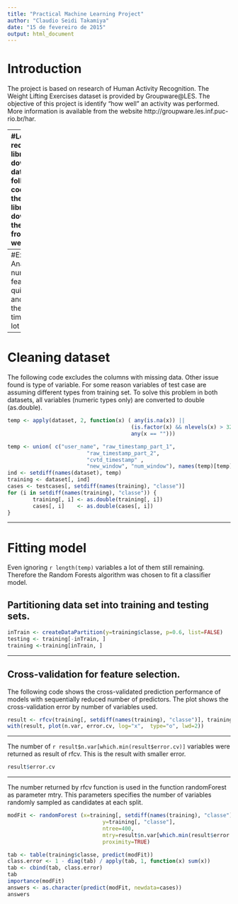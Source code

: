 ```yaml
---
title: "Practical Machine Learning Project"
author: "Claudio Seidi Takamiya"
date: "15 de fevereiro de 2015"
output: html_document
---
```


# Introduction
The project is based on research of Human Activity Recognition. The Weight 
Lifting Exercises dataset is provided by Groupware@LES.  The objective of this
project is identify "how well" an activity was performed. More information is 
available from the website http://groupware.les.inf.puc-rio.br/har.

---
#Loading required libraries and downloading dataset
The following code loads the required libraries and downloads the dataset from 
the website.

```r
suppressPackageStartupMessages(
        library(randomForest, quietly=TRUE, verbose=FALSE))
library(caret, quietly=TRUE)

if (!file.exists("pml-training.csv")) {
        urlFile <- paste("https://d396qusza40orc.cloudfront.net/",
                         "predmachlearn/pml-training.csv")
        download.file(url=urlFile, destfile="pml-training.csv",
                      method="curl", cacheOK=FALSE)
}
if (!file.exists("pml-testing.csv")) {
        urlFile <- paste("https://d396qusza40orc.cloudfront.net/",
                 "predmachlearn/pml-testing.csv")
        download.file(url=urlFile, destfile="pml-testing.csv",
              method="curl", cacheOK=FALSE)
}

dataset <- read.csv("pml-training.csv")
testcases <- read.csv("pml-testing.csv")
# Deleting the first column (variable) - it is meaningless
dataset <- dataset[, -1]
testcases <- testcases[,-1]
```

---
#Exploratory Analysis
The number of features is quite large and analyze them one by time needs a lot of
work.
```r
dim(dataset)
```
Many of variables are missing data and an imputation strategy doesn't justify 
since their values are very sparse. The reason of this is most of them are 
summarization of other variables.
```r
head(dataset[, 11:17])
```

---
# Cleaning dataset
The following code excludes the columns with missing data. 
Other issue found is type of variable. For some reason variables of test case 
are assuming different types from training set. To solve this problem in both 
datasets, all variables (numeric types only) are converted to double (as.double).
```r
temp <- apply(dataset, 2, function(x) ( any(is.na(x)) ||
                                       (is.factor(x) && nlevels(x) > 32) ||
                                       any(x == "")))

temp <- union( c("user_name", "raw_timestamp_part_1",
                         "raw_timestamp_part_2",
                         "cvtd_timestamp" ,
                         "new_window", "num_window"), names(temp)[temp])
ind <- setdiff(names(dataset), temp)
training <- dataset[, ind]
cases <- testcases[, setdiff(names(training), "classe")]
for (i in setdiff(names(training), "classe")) {
        training[, i] <- as.double(training[, i])
        cases[, i]    <- as.double(cases[, i])
}
```
---

# Fitting model
Even ignoring `r length(temp)` variables a lot of them still remaining. Therefore 
the Random Forests algorithm was chosen to fit a classifier model.

## Partitioning data set into training and testing sets.
```r
inTrain <- createDataPartition(y=training$classe, p=0.6, list=FALSE)
testing <- training[-inTrain, ]
training <-training[inTrain, ]
```

---

## Cross-validation for feature selection.
The following code shows the cross-validated prediction performance of models
with sequentially reduced number of predictors. The plot shows the cross-validation
error by number of variables used.
```r
result <- rfcv(training[, setdiff(names(training), "classe")], training$classe)
with(result, plot(n.var, error.cv, log="x",  type="o", lwd=2))
```

---

The number of `r result$n.var[which.min(result$error.cv)]` variables were
returned as result of rfcv. This is the result with smaller error.

```r
result$error.cv
```

---

The number returned by rfcv function is used in the function randomForest as 
parameter mtry. This parameters specifies the number of variables randomly 
sampled as candidates at each split.

```r
modFit <- randomForest (x=training[, setdiff(names(training), "classe")],
                              y=training[, "classe"], 
                              ntree=400, 
                              mtry=result$n.var[which.min(result$error.cv)],
                              proximity=TRUE)

tab <- table(training$classe, predict(modFit))
class.error <- 1 - diag(tab) / apply(tab, 1, function(x) sum(x))
tab <- cbind(tab, class.error)
tab
importance(modFit)
answers <- as.character(predict(modFit, newdata=cases))
answers
```






